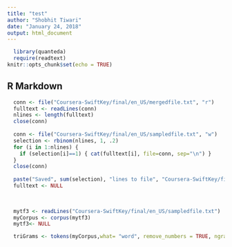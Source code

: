 ---
title: "test"
author: "Shobhit Tiwari"
date: "January 24, 2018"
output: html_document
---

```{r setup, include=FALSE}
  library(quanteda)
  require(readtext)
knitr::opts_chunk$set(echo = TRUE)
```

## R Markdown

```{r cars}

  conn <- file("Coursera-SwiftKey/final/en_US/mergedfile.txt", "r")
  fulltext <- readLines(conn)
  nlines <- length(fulltext)
  close(conn)
  
  conn <- file("Coursera-SwiftKey/final/en_US/sampledfile.txt", "w")
  selection <- rbinom(nlines, 1, .2)
  for (i in 1:nlines) {
    if (selection[i]==1) { cat(fulltext[i], file=conn, sep="\n") }
  }
  close(conn)
  
  paste("Saved", sum(selection), "lines to file", "Coursera-SwiftKey/final/en_US/sampledfile.txt")
  fulltext <- NULL
  
  

  mytf3 <- readLines("Coursera-SwiftKey/final/en_US/sampledfile.txt")
  myCorpus <- corpus(mytf3)
  mytf3<- NULL

  triGrams <- tokens(myCorpus,what= "word", remove_numbers = TRUE, ngrams = 1:2)
  
  
```
